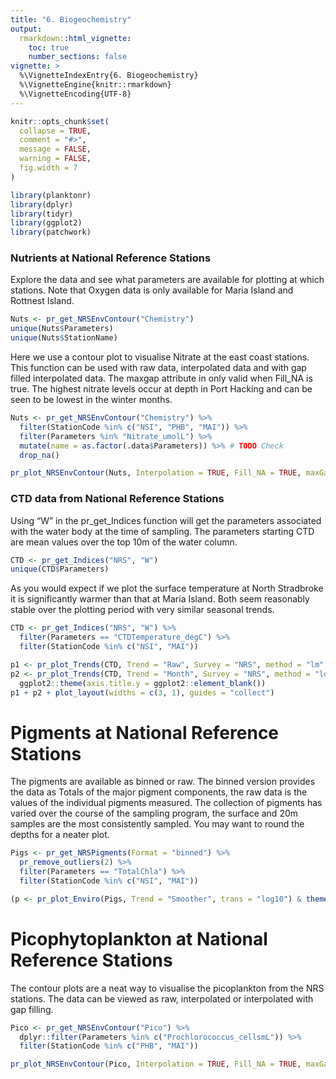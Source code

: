 ```yaml
---
title: "6. Biogeochemistry"
output: 
  rmarkdown::html_vignette:
    toc: true
    number_sections: false
vignette: >
  %\VignetteIndexEntry{6. Biogeochemistry}
  %\VignetteEngine{knitr::rmarkdown}
  %\VignetteEncoding{UTF-8}
---
```


```r
knitr::opts_chunk$set(
  collapse = TRUE,
  comment = "#>",
  message = FALSE,
  warning = FALSE,
  fig.width = 7
)
```


```r
library(planktonr)
library(dplyr)
library(tidyr)
library(ggplot2)
library(patchwork)
```

### Nutrients at National Reference Stations

Explore the data and see what parameters are available for plotting at which stations. Note that Oxygen data is only available for Maria Island and Rottnest Island.

```r
Nuts <- pr_get_NRSEnvContour("Chemistry")
unique(Nuts$Parameters)
unique(Nuts$StationName)
```

Here we use a contour plot to visualise Nitrate at the east coast stations. This function can be used with raw data, interpolated data and with gap filled interpolated data. The maxgap attribute in only valid when Fill_NA is true. The highest nitrate levels occur at depth in Port Hacking and can be seen to be lowest in the winter months. 

```r
Nuts <- pr_get_NRSEnvContour("Chemistry") %>%
  filter(StationCode %in% c("NSI", "PHB", "MAI")) %>%
  filter(Parameters %in% "Nitrate_umolL") %>%
  mutate(name = as.factor(.data$Parameters)) %>% # TODO Check
  drop_na()

pr_plot_NRSEnvContour(Nuts, Interpolation = TRUE, Fill_NA = TRUE, maxGap = 3)
```


### CTD data from National Reference Stations

Using "W" in the pr_get_Indices function will get the parameters associated with the water body at the time of sampling. The parameters starting CTD are mean values over the top 10m of the water column. 

```r
CTD <- pr_get_Indices("NRS", "W")
unique(CTD$Parameters)
```

As you would expect if we plot the surface temperature at North Stradbroke it is significantly warmer than that at Maria Island. Both seem reasonably stable over the plotting period with very similar seasonal trends. 

```r
CTD <- pr_get_Indices("NRS", "W") %>%
  filter(Parameters == "CTDTemperature_degC") %>%
  filter(StationCode %in% c("NSI", "MAI"))

p1 <- pr_plot_Trends(CTD, Trend = "Raw", Survey = "NRS", method = "lm", trans = "identity")
p2 <- pr_plot_Trends(CTD, Trend = "Month", Survey = "NRS", method = "loess", trans = "identity") +
  ggplot2::theme(axis.title.y = ggplot2::element_blank())
p1 + p2 + plot_layout(widths = c(3, 1), guides = "collect")
```


# Pigments at National Reference Stations

The pigments are available as binned or raw. The binned version provides the data as Totals of the major pigment components, the raw data is the values of the individual pigments measured. The collection of pigments has varied over the course of the sampling program, the surface and 20m samples are the most consistently sampled. You may want to round the depths for a neater plot. 

```r
Pigs <- pr_get_NRSPigments(Format = "binned") %>%
  pr_remove_outliers(2) %>%
  filter(Parameters == "TotalChla") %>%
  filter(StationCode %in% c("NSI", "MAI"))

(p <- pr_plot_Enviro(Pigs, Trend = "Smoother", trans = "log10") & theme(legend.position = "bottom"))
```


# Picophytoplankton at National Reference Stations

The contour plots are a neat way to visualise the picoplankton from the NRS stations. The data can be viewed as raw, interpolated or interpolated with gap filling. 

```r
Pico <- pr_get_NRSEnvContour("Pico") %>%
  dplyr::filter(Parameters %in% c("Prochlorococcus_cellsmL")) %>%
  filter(StationCode %in% c("PHB", "MAI"))

pr_plot_NRSEnvContour(Pico, Interpolation = TRUE, Fill_NA = TRUE, maxGap = 3)
```


